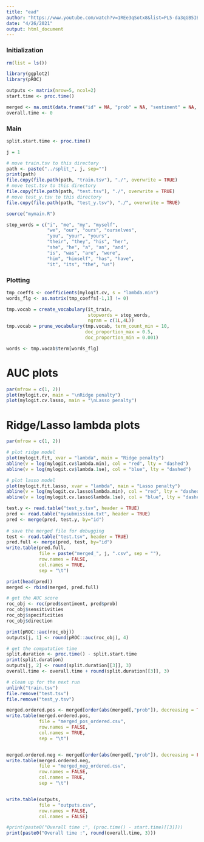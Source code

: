 ```yaml
---
title: "ead"
author: "https://www.youtube.com/watch?v=1REe3qSotx8&list=PL5-da3qGB5IB-Xdpj_uXJpLGiRfv9UVXI"
date: "4/26/2021"
output: html_document
---
```


### Initialization
```r
rm(list = ls())

library(ggplot2)
library(pROC)

outputs <- matrix(nrow=5, ncol=2)
start.time <- proc.time()

merged <- na.omit(data.frame("id" = NA, "prob" = NA, "sentiment" = NA, "score" = NA, "review" = NA))
overall.time <- 0

```

### Main
```r

split.start.time <- proc.time()

j = 1

# move train.tsv to this directory
path <- paste("../split_", j, sep="")
print(path)
file.copy(file.path(path, "train.tsv"), "./", overwrite = TRUE)
# move test.tsv to this directory
file.copy(file.path(path, "test.tsv"), "./", overwrite = TRUE)
# move test_y.tsv to this directory
file.copy(file.path(path, "test_y.tsv"), "./", overwrite = TRUE)

source("mymain.R")

stop_words = c("i", "me", "my", "myself", 
               "we", "our", "ours", "ourselves", 
               "you", "your", "yours", 
               "their", "they", "his", "her", 
               "she", "he", "a", "an", "and",
               "is", "was", "are", "were", 
               "him", "himself", "has", "have", 
               "it", "its", "the", "us")
```

### Plotting
```r
tmp_coeffs <- coefficients(mylogit.cv, s = "lambda.min")
words_flg <- as.matrix(tmp_coeffs[-1,1] != 0)

tmp.vocab = create_vocabulary(it_train, 
                              stopwords = stop_words, 
                              ngram = c(1L,4L))
tmp.vocab = prune_vocabulary(tmp.vocab, term_count_min = 10,
                             doc_proportion_max = 0.5,
                             doc_proportion_min = 0.001)

words <- tmp.vocab$term[words_flg]


```

# AUC plots
```r
par(mfrow = c(1, 2))
plot(mylogit.cv, main = "\nRidge penalty")
plot(mylogit.cv.lasso, main = "\nLasso penalty")
```

# Ridge/Lasso lambda plots
```r

par(mfrow = c(1, 2))

# plot ridge model
plot(mylogit.fit, xvar = "lambda", main = "Ridge penalty")
abline(v = log(mylogit.cv$lambda.min), col = "red", lty = "dashed")
abline(v = log(mylogit.cv$lambda.1se), col = "blue", lty = "dashed")

# plot lasso model
plot(mylogit.fit.lasso, xvar = "lambda", main = "Lasso penalty")
abline(v = log(mylogit.cv.lasso$lambda.min), col = "red", lty = "dashed")
abline(v = log(mylogit.cv.lasso$lambda.1se), col = "blue", lty = "dashed")

```


```r
test.y <- read.table("test_y.tsv", header = TRUE)
pred <- read.table("mysubmission.txt", header = TRUE)
pred <- merge(pred, test.y, by="id")
  
# save the merged file for debugging
test <- read.table("test.tsv", header = TRUE)
pred.full <- merge(pred, test, by="id")
write.table(pred.full, 
            file = paste("merged_", j, ".csv", sep = ""), 
            row.names = FALSE, 
            col.names = TRUE,
            sep = "\t")

print(head(pred))
merged <- rbind(merged, pred.full)

# get the AUC score
roc_obj <- roc(pred$sentiment, pred$prob)
roc_obj$sensitivities
roc_obj$specificities
roc_obj$direction

print(pROC::auc(roc_obj))
outputs[j, 1] <- round(pROC::auc(roc_obj), 4)

# get the computation time
split.duration <- proc.time() - split.start.time
print(split.duration)
outputs[j, 2] <- round(split.duration[[3]], 3)
overall.time <- overall.time + round(split.duration[[3]], 3)

# clean up for the next run
unlink("train.tsv")
file.remove("test.tsv")
file.remove("test_y.tsv")

merged.ordered.pos <- merged[order(abs(merged[,"prob"]), decreasing = TRUE),]
write.table(merged.ordered.pos, 
            file = "merged_pos_ordered.csv",
            row.names = FALSE,
            col.names = TRUE,
            sep = "\t")


merged.ordered.neg <- merged[order(abs(merged[,"prob"]), decreasing = FALSE),]
write.table(merged.ordered.neg, 
            file = "merged_neg_ordered.csv",
            row.names = FALSE,
            col.names = TRUE,
            sep = "\t")


write.table(outputs, 
            file = "outputs.csv", 
            row.names = FALSE, 
            col.names = FALSE)

#print(paste0("Overall time :", (proc.time() - start.time)[[3]]))
print(paste0("Overall time :", round(overall.time, 3)))
```

